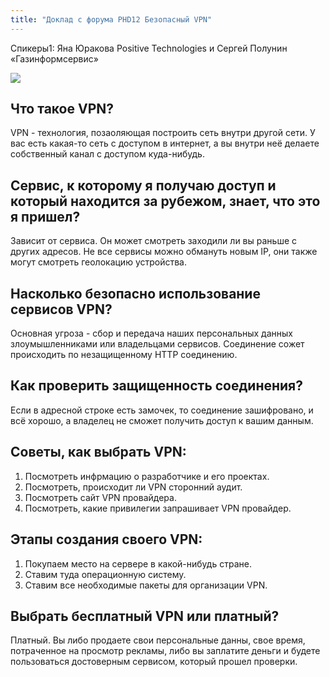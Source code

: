 ```yaml
---
title: "Доклад с форума PHD12 Безопасный VPN"
---
```


Спикеры1: Яна Юракова Positive Technologies и Сергей Полунин «Газинформсервис»

![](images/lab7.png)

## Что такое VPN?

VPN - технология, позаоляющая построить сеть внутри другой сети. У вас есть какая-то сеть с доступом в интернет, а вы внутри неё делаете собственный канал с доступом куда-нибудь.

## Сервис, к которому я получаю доступ и который находится за рубежом, знает, что это я пришел?

Зависит от сервиса. Он может смотреть заходили ли вы раньше с других адресов. Не все сервисы можно обмануть новым IP, они также могут смотреть геолокацию устройства.

## Насколько безопасно использование сервисов VPN?

Основная угроза - сбор и передача наших персональных данных злоумышленниками или владельцами сервисов. Соединение сожет происходить по незащищенному HTTP соединению.

## Как проверить защищенность соединения?

Если в адресной строке есть замочек, то соединение зашифровано, и всё хорошо, а владелец не сможет получить доступ к вашим данным.

## Советы, как выбрать VPN:

1. Посмотреть инфрмацию о разработчике и его проектах.
2. Посмотреть, происходит ли VPN сторонний аудит.
3. Посмотреть сайт VPN провайдера.
4. Посмотреть, какие привилегии запрашивает VPN провайдер.

## Этапы создания своего VPN:

1. Покупаем место на сервере в какой-нибудь стране.
2. Ставим туда операционную систему.
3. Ставим все необходимые пакеты для организации VPN.

## Выбрать бесплатный VPN или платный?

Платный. Вы либо продаете свои персональные данны, свое время, потраченное на просмотр рекламы, либо вы заплатите деньги и будете пользоваться достоверным сервисом, который прошел проверки.
